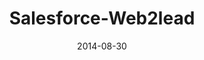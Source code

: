 ---
  title: "Salesforce-Web2lead"
  date: "2014-08-30"
  description: "Salesforce Web2lead framework - sending leads directly into Salesforce CRM with validation"
  repo: "https://github.com/jagmitg/Salesforce-Web2lead"
  tags: [PHP]
  draft: false
---